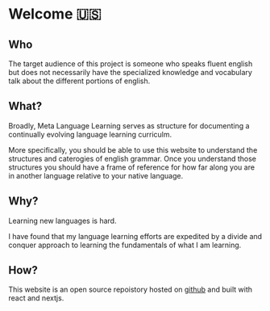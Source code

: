 # Welcome 🇺🇸

## Who

The target audience of this project is someone who speaks fluent english but does not necessarily have the specialized knowledge and vocabulary talk about the different portions of english.

## What?

Broadly, Meta Language Learning serves as structure for documenting a continually evolving language learning curriculm. 

More specifically, you should be able to use this website to understand the structures and caterogies of english grammar. Once you understand those structures you should have a frame of reference for how far along you are in another language relative to your native language.

## Why?

Learning new languages is hard.

I have found that my language learning efforts are expedited by a divide and conquer approach to learning the fundamentals of what I am learning.

## How?

This website is an open source repoistory hosted on [github](https://github.com/jackdfraser/meta-language-learning) and built with react and nextjs.
